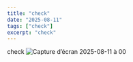 ```yaml
---
title: "check"
date: "2025-08-11"
tags: ["check"]
excerpt: "check"
---
```


check ![Capture d’écran 2025-08-11 à 00](https://res.cloudinary.com/defnbqt67/image/upload/v1754912323/athanor/billets/file_pwwnz4.png)